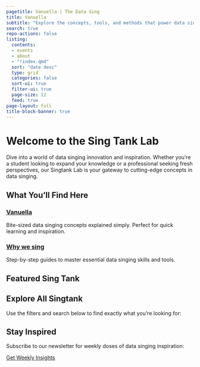 ```yaml
---
pagetitle: Vanuella | The Data Sing
title: Vanuella
subtitle: "Explore the concepts, tools, and methods that power data singing innovation"
search: true
repo-actions: false
listing:
  contents: 
  - events
  - about
  - "!index.qmd"
  sort: "date desc"
  type: grid
  categories: false
  sort-ui: true
  filter-ui: true
  page-size: 12
  feed: true
page-layout: full
title-block-banner: true
---
```


# Welcome to the Sing Tank Lab

Dive into a world of data singing innovation and inspiration. Whether you're a student looking to expand your knowledge or a professional seeking fresh perspectives, our Singtank Lab is your gateway to cutting-edge concepts in data singing.

## What You'll Find Here

::: {.grid}

::: {.g-col-4}
### [Vanuella](about/vanuella.qmd)
Bite-sized data singing concepts explained simply. Perfect for quick learning and inspiration.
:::

::: {.g-col-4}
### [Why we sing](about/why-we-sing.qmd)
Step-by-step guides to master essential data singing skills and tools.
:::

:::

## Featured Sing Tank

::: {#featured-Singtank}
:::

## Explore All Singtank

Use the filters and search below to find exactly what you're looking for:

::: {#listing}
:::


## Stay Inspired

Subscribe to our newsletter for weekly doses of data singing inspiration:

::: {#newsletter-signup}
[Get Weekly Insights](#){.btn .btn-secondary}
:::